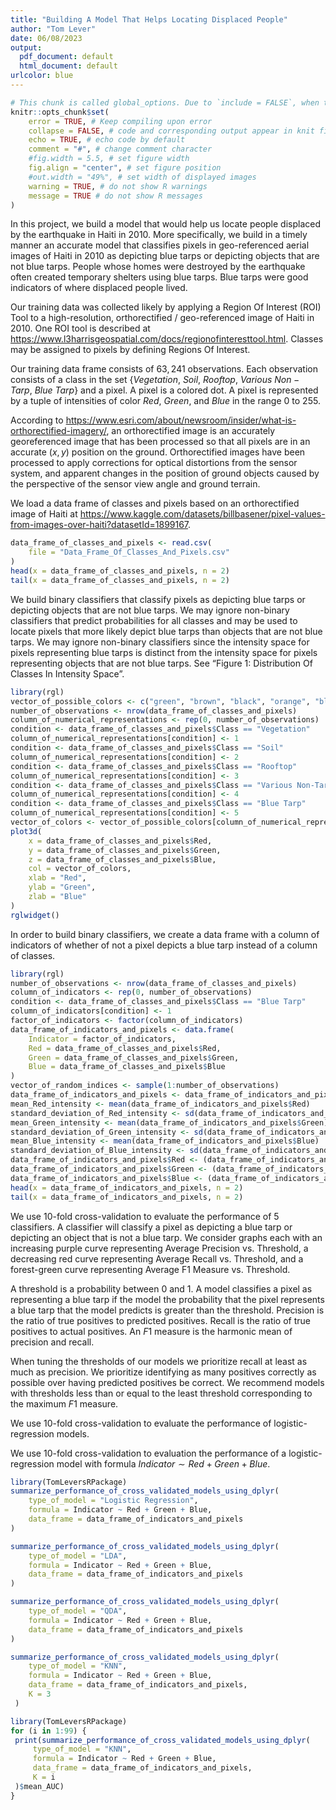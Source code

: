 ```yaml
---
title: "Building A Model That Helps Locating Displaced People"
author: "Tom Lever"
date: 06/08/2023
output:
  pdf_document: default
  html_document: default
urlcolor: blue
---
```


<!--- Below are global settings for knitr. You can override any of them by adding the changes to individual chunks --->
```r
# This chunk is called global_options. Due to `include = FALSE`, when the document is rendered, the chunk will be executed, but the results and code will not be included in the rendered document
knitr::opts_chunk$set(
    error = TRUE, # Keep compiling upon error
    collapse = FALSE, # code and corresponding output appear in knit file in separate blocks
    echo = TRUE, # echo code by default
    comment = "#", # change comment character
    #fig.width = 5.5, # set figure width
    fig.align = "center", # set figure position
    #out.width = "49%", # set width of displayed images
    warning = TRUE, # do not show R warnings
    message = TRUE # do not show R messages
)
```

In this project, we build a model that would help us locate people displaced by the earthquake in Haiti in $2010$. More specifically, we build in a timely manner an accurate model that classifies pixels in geo-referenced aerial images of Haiti in $2010$ as depicting blue tarps or depicting objects that are not blue tarps. People whose homes were destroyed by the earthquake often created temporary shelters using blue tarps. Blue tarps were good indicators of where displaced people lived.

Our training data was collected likely by applying a Region Of Interest (ROI) Tool to a high-resolution, orthorectified / geo-referenced image of Haiti in 2010. One ROI tool is described at [https://www.l3harrisgeospatial.com/docs/regionofinteresttool.html](https://www.l3harrisgeospatial.com/docs/regionofinteresttool.html). Classes may be assigned to pixels by defining Regions Of Interest.

Our training data frame consists of $63,241$ observations. Each observation consists of a class in the set $\{Vegetation, \ Soil, \ Rooftop, \ Various \ Non-Tarp, \ Blue \ Tarp\}$ and a pixel. A pixel is a colored dot. A pixel is represented by a tuple of intensities of color $Red$, $Green$, and $Blue$ in the range $0$ to $255$.

According to [https://www.esri.com/about/newsroom/insider/what-is-orthorectified-imagery/](https://www.esri.com/about/newsroom/insider/what-is-orthorectified-imagery/), an orthorectified image is an accurately georeferenced image that has been processed so that all pixels are in an accurate $(x, y)$ position on the ground. Orthorectified images have been processed to apply corrections for optical distortions from the sensor system, and apparent changes in the position of ground objects caused by the perspective of the sensor view angle and ground terrain.

We load a data frame of classes and pixels based on an orthorectified image of Haiti at [https://www.kaggle.com/datasets/billbasener/pixel-values-from-images-over-haiti?datasetId=1899167](https://www.kaggle.com/datasets/billbasener/pixel-values-from-images-over-haiti?datasetId=1899167).



```r
data_frame_of_classes_and_pixels <- read.csv(
    file = "Data_Frame_Of_Classes_And_Pixels.csv"
)
head(x = data_frame_of_classes_and_pixels, n = 2)
tail(x = data_frame_of_classes_and_pixels, n = 2)
```

We build binary classifiers that classify pixels as depicting blue tarps or depicting objects that are not blue tarps. We may ignore non-binary classifiers that predict probabilities for all classes and may be used to locate pixels that more likely depict blue tarps than objects that are not blue tarps. We may ignore non-binary classifiers since the intensity space for pixels representing blue tarps is distinct from the intensity space for pixels representing objects that are not blue tarps. See "Figure 1: Distribution Of Classes In Intensity Space".

```r
library(rgl)
vector_of_possible_colors <- c("green", "brown", "black", "orange", "blue")
number_of_observations <- nrow(data_frame_of_classes_and_pixels)
column_of_numerical_representations <- rep(0, number_of_observations)
condition <- data_frame_of_classes_and_pixels$Class == "Vegetation"
column_of_numerical_representations[condition] <- 1
condition <- data_frame_of_classes_and_pixels$Class == "Soil"
column_of_numerical_representations[condition] <- 2
condition <- data_frame_of_classes_and_pixels$Class == "Rooftop"
column_of_numerical_representations[condition] <- 3
condition <- data_frame_of_classes_and_pixels$Class == "Various Non-Tarp"
column_of_numerical_representations[condition] <- 4
condition <- data_frame_of_classes_and_pixels$Class == "Blue Tarp"
column_of_numerical_representations[condition] <- 5
vector_of_colors <- vector_of_possible_colors[column_of_numerical_representations]
plot3d(
    x = data_frame_of_classes_and_pixels$Red,
    y = data_frame_of_classes_and_pixels$Green,
    z = data_frame_of_classes_and_pixels$Blue,
    col = vector_of_colors,
    xlab = "Red",
    ylab = "Green",
    zlab = "Blue"
)
rglwidget()
```

In order to build binary classifiers, we create a data frame with a column of indicators of whether of not a pixel depicts a blue tarp instead of a column of classes.

```r
library(rgl)
number_of_observations <- nrow(data_frame_of_classes_and_pixels)
column_of_indicators <- rep(0, number_of_observations)
condition <- data_frame_of_classes_and_pixels$Class == "Blue Tarp"
column_of_indicators[condition] <- 1
factor_of_indicators <- factor(column_of_indicators)
data_frame_of_indicators_and_pixels <- data.frame(
    Indicator = factor_of_indicators,
    Red = data_frame_of_classes_and_pixels$Red,
    Green = data_frame_of_classes_and_pixels$Green,
    Blue = data_frame_of_classes_and_pixels$Blue
)
vector_of_random_indices <- sample(1:number_of_observations)
data_frame_of_indicators_and_pixels <- data_frame_of_indicators_and_pixels[vector_of_random_indices, ]
mean_Red_intensity <- mean(data_frame_of_indicators_and_pixels$Red)
standard_deviation_of_Red_intensity <- sd(data_frame_of_indicators_and_pixels$Red)
mean_Green_intensity <- mean(data_frame_of_indicators_and_pixels$Green)
standard_deviation_of_Green_intensity <- sd(data_frame_of_indicators_and_pixels$Green)
mean_Blue_intensity <- mean(data_frame_of_indicators_and_pixels$Blue)
standard_deviation_of_Blue_intensity <- sd(data_frame_of_indicators_and_pixels$Blue)
data_frame_of_indicators_and_pixels$Red <- (data_frame_of_indicators_and_pixels$Red - mean_Red_intensity) / standard_deviation_of_Red_intensity
data_frame_of_indicators_and_pixels$Green <- (data_frame_of_indicators_and_pixels$Green - mean_Green_intensity) / standard_deviation_of_Green_intensity
data_frame_of_indicators_and_pixels$Blue <- (data_frame_of_indicators_and_pixels$Blue - mean_Blue_intensity) / standard_deviation_of_Blue_intensity
head(x = data_frame_of_indicators_and_pixels, n = 2)
tail(x = data_frame_of_indicators_and_pixels, n = 2)
```

We use $10$-fold cross-validation to evaluate the performance of $5$ classifiers. A classifier will classify a pixel as depicting a blue tarp or depicting an object that is not a blue tarp. We consider graphs each with an increasing purple curve representing Average Precision vs. Threshold, a decreasing red curve representing Average Recall vs. Threshold, and a forest-green curve representing Average F1 Measure vs. Threshold.

A threshold is a probability between $0$ and $1$. A model classifies a pixel as representing a blue tarp if the model the probability that the pixel represents a blue tarp that the model predicts is greater than the threshold. Precision is the ratio of true positives to predicted positives. Recall is the ratio of true positives to actual positives. An $F1$ measure is the harmonic mean of precision and recall.

When tuning the thresholds of our models we prioritize recall at least as much as precision. We prioritize identifying as many positives correctly as possible over having predicted positives be correct. We recommend models with thresholds less than or equal to the least threshold corresponding to the maximum $F1$ measure.

We use $10$-fold cross-validation to evaluate the performance of logistic-regression models.

We use $10$-fold cross-validation to evaluation the performance of a logistic-regression model with formula $Indicator \sim Red + Green + Blue$.

```r
library(TomLeversRPackage)
summarize_performance_of_cross_validated_models_using_dplyr(
    type_of_model = "Logistic Regression",
    formula = Indicator ~ Red + Green + Blue,
    data_frame = data_frame_of_indicators_and_pixels
)
```

```r
summarize_performance_of_cross_validated_models_using_dplyr(
    type_of_model = "LDA",
    formula = Indicator ~ Red + Green + Blue,
    data_frame = data_frame_of_indicators_and_pixels
)
```

```r
summarize_performance_of_cross_validated_models_using_dplyr(
    type_of_model = "QDA",
    formula = Indicator ~ Red + Green + Blue,
    data_frame = data_frame_of_indicators_and_pixels
)
```

```r
summarize_performance_of_cross_validated_models_using_dplyr(
    type_of_model = "KNN",
    formula = Indicator ~ Red + Green + Blue,
    data_frame = data_frame_of_indicators_and_pixels,
    K = 3
 )
```

```r
library(TomLeversRPackage)
for (i in 1:99) {
 print(summarize_performance_of_cross_validated_models_using_dplyr(
     type_of_model = "KNN",
     formula = Indicator ~ Red + Green + Blue,
     data_frame = data_frame_of_indicators_and_pixels,
     K = i
 )$mean_AUC)
}
```